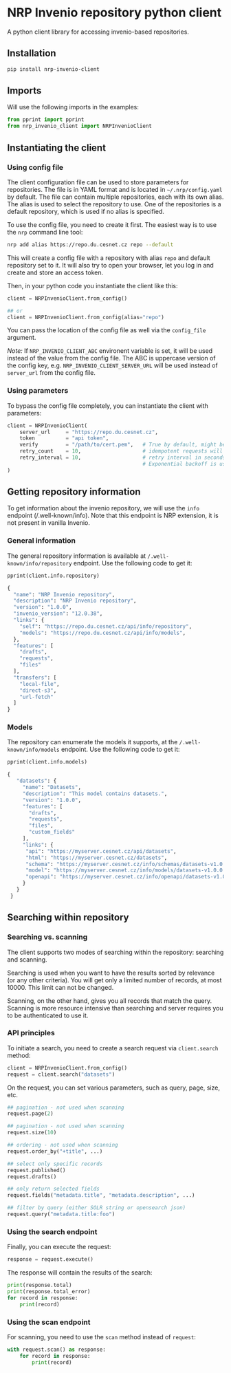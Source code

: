 # NRP Invenio repository python client

A python client library for accessing invenio-based repositories.

## Installation

```bash
pip install nrp-invenio-client
```

## Imports

Will use the following imports in the examples:

```python
from pprint import pprint
from nrp_invenio_client import NRPInvenioClient
```

## Instantiating the client

### Using config file

The client configuration file can be used to store parameters for repositories. The file is in YAML format and
is located in `~/.nrp/config.yaml` by default. The file can contain multiple repositories, each with its own
alias. The alias is used to select the repository to use. One of the repositories is a default repository, which
is used if no alias is specified.

To use the config file, you need to create it first. The easiest way is to use the `nrp` command line tool:

```bash
nrp add alias https://repo.du.cesnet.cz repo --default
```

This will create a config file with a repository with alias `repo` and default repository set to it.
It will also try to open your browser, let you log in and create and store an access token.

Then, in your python code you instantiate the client like this:

```python
client = NRPInvenioClient.from_config()

## or
client = NRPInvenioClient.from_config(alias="repo")
```

You can pass the location of the config file as well via the `config_file` argument.

*Note:* If `NRP_INVENIO_CLIENT_ABC` environent variable is set, it will be used instead of the value from the config file.
The ABC is uppercase version of the config key, e.g. `NRP_INVENIO_CLIENT_SERVER_URL` will be used instead of `server_url`
from the config file.

### Using parameters

To bypass the config file completely, you can instantiate the client with parameters:

```python
client = NRPInvenioClient(
    server_url     = "https://repo.du.cesnet.cz",
    token          = "api token",
    verify         = "/path/to/cert.pem",   # True by default, might be False to disable SSL verification
    retry_count    = 10,                    # idempotent requests will be retried 10 times
    retry_interval = 10,                    # retry interval in seconds if server is busy.
                                            # Exponential backoff is used from retry_interval - 10 * retry_interval
)
```

## Getting repository information

To get information about the invenio repository, we will use the `info` endpoint (/.well-known/info). Note that this endpoint
is NRP extension, it is not present in vanilla Invenio.

### General information

The general repository information is available at `/.well-known/info/repository` endpoint. Use the following code to get it:

```python
pprint(client.info.repository)

{
  "name": "NRP Invenio repository",
  "description": "NRP Invenio repository",
  "version": "1.0.0",
  "invenio_version": "12.0.38",
  "links": {
    "self": "https://repo.du.cesnet.cz/api/info/repository",
    "models": "https://repo.du.cesnet.cz/api/info/models",
  },
  "features": [
    "drafts",
    "requests",
    "files"
  ],
  "transfers": [
    "local-file",
    "direct-s3",
    "url-fetch"
  ]
}
```

### Models

The repository can enumerate the models it supports, at the `/.well-known/info/models` endpoint. Use the following code to get it:

```python
pprint(client.info.models)

{
   "datasets": {
     "name": "Datasets",
     "description": "This model contains datasets.",
     "version": "1.0.0",
     "features": [
       "drafts",
       "requests",
       "files",
       "custom_fields"
     ],
     "links": {
      "api": "https://myserver.cesnet.cz/api/datasets",
      "html": "https://myserver.cesnet.cz/datasets",
      "schema": "https://myserver.cesnet.cz/info/schemas/datasets-v1.0.0.json",
      "model": "https://myserver.cesnet.cz/info/models/datasets-v1.0.0.json",
      "openapi": "https://myserver.cesnet.cz/info/openapi/datasets-v1.0.0.json"
     }
   }
 }
```

## Searching within repository

### Searching vs. scanning

The client supports two modes of searching within
the repository: searching and scanning.

Searching is used when you want to have the results sorted by relevance
(or any other criteria). You will get only a limited number of records,
at most 10000. This limit can not be changed.

Scanning, on the other hand, gives you all records that match the query.
Scanning is more resource intensive than searching and server requires
you to be authenticated to use it.

### API principles

To initiate a search, you need to create a search request via `client.search` method:

```python
client = NRPInvenioClient.from_config()
request = client.search("datasets")
```

On the request, you can set various parameters, such as query, page, size, etc.

```python
## pagination - not used when scanning
request.page(2)

## pagination - not used when scanning
request.size(10)

## ordering - not used when scanning
request.order_by("+title", ...)

## select only specific records
request.published()
request.drafts()

## only return selected fields
request.fields("metadata.title", "metadata.description", ...)

## filter by query (either SOLR string or opensearch json)
request.query("metadata.title:foo")
```

### Using the search endpoint

Finally, you can execute the request:

```python
response = request.execute()
```

The response will contain the results of the search:

```python
print(response.total)
print(response.total_error)
for record in response:
    print(record)
```

### Using the scan endpoint

For scanning, you need to use the `scan` method instead of `request`:

```python
with request.scan() as response:
    for record in response:
        print(record)
```


